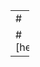 \postextual

\addtocontents{toc}{\vspace{-2pt}}

---
#\SingleSpacing


#\printbibliography[heading=bay

---
